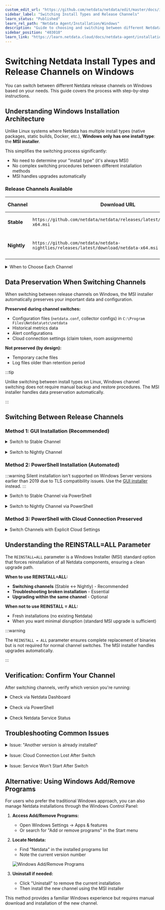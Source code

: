 ```yaml
---
custom_edit_url: "https://github.com/netdata/netdata/edit/master/docs/install/windows-release-channels.md"
sidebar_label: "Switching Install Types and Release Channels"
learn_status: "Published"
learn_rel_path: "Netdata Agent/Installation/Windows"
description: "Guide to choosing and switching between different Netdata Windows installation methods and release channels"
sidebar_position: "403010"
learn_link: "https://learn.netdata.cloud/docs/netdata-agent/installation/windows/switching-install-types-and-release-channels"
---
```


# Switching Netdata Install Types and Release Channels on Windows

You can switch between different Netdata release channels on Windows based on your needs. This guide covers the process with step-by-step instructions.

## Understanding Windows Installation Architecture

Unlike Linux systems where Netdata has multiple install types (native packages, static builds, Docker, etc.), **Windows only has one install type**: the **MSI installer**.

This simplifies the switching process significantly:

- No need to determine your "install type" (it's always MSI)
- No complex switching procedures between different installation methods
- MSI handles upgrades automatically

### Release Channels Available

| Channel     | Download URL                                                                            | Update Frequency         | Recommended For                                 |
|-------------|-----------------------------------------------------------------------------------------|--------------------------|-------------------------------------------------|
| **Stable**  | `https://github.com/netdata/netdata/releases/latest/download/netdata-x64.msi`           | Major and patch releases | Production systems, most users                  |
| **Nightly** | `https://github.com/netdata/netdata-nightlies/releases/latest/download/netdata-x64.msi` | Daily builds             | Testing, early adopters, bleeding-edge features |

<details>
<summary>When to Choose Each Channel</summary>

**Choose Stable Channel If:**

- You're running production systems
- You need predictable, well-tested releases
- You prefer less frequent updates (major releases only)
- You want maximum stability over cutting-edge features
- You have strict change management processes

**Choose Nightly Channel If:**

- You're testing new features before production deployment
- You want immediate bug fixes without waiting for releases
- You're contributing to Netdata development and need latest code
- You want to provide early feedback to the Netdata team

**Update Frequency**: Stable releases occur every few weeks to months, while Nightly builds are updated daily with every commit to the master branch.

</details>

## Data Preservation When Switching Channels

When switching between release channels on Windows, the MSI installer automatically preserves your important data and configuration.

**Preserved during channel switches:**

- Configuration files (`netdata.conf`, collector configs) in `C:\Program Files\Netdata\etc\netdata`
- Historical metrics data
- Alert configurations
- Cloud connection settings (claim token, room assignments)

**Not preserved (by design):**

- Temporary cache files
- Log files older than retention period

:::tip

Unlike switching between install types on Linux, Windows channel switching does not require manual backup and restore procedures. The MSI installer handles data preservation automatically.

:::

## Switching Between Release Channels

### Method 1: GUI Installation (Recommended)

<details>
<summary>Switch to Stable Channel</summary>

1. **Download the Stable MSI:**
    - Go to: `https://github.com/netdata/netdata/releases/latest/download/netdata-x64.msi`
    - Save the file to your Downloads folder

2. **Run the installer:**
    - Double-click the downloaded `.msi` file
    - Grant Administrator privileges when prompted
    - Follow the installation wizard

   ![Windows Installer GUI](https://raw.githubusercontent.com/netdata/docs-images/refs/heads/master/windows/release/windows-installer-gui.png)

3. **Verify the installation:**
    - The installer will automatically detect your existing installation
    - Upgrade to the Stable channel
    - Preserve your configuration and data
    - Restart the Netdata service

</details>

<br/>

<details>
<summary>Switch to Nightly Channel</summary>

1. **Download the Nightly MSI:**
    - Go to: `https://github.com/netdata/netdata-nightlies/releases/latest/download/netdata-x64.msi`
    - Save the file to your Downloads folder

2. **Run the installer:**
    - Double-click the downloaded `.msi` file
    - Grant Administrator privileges when prompted
    - Follow the installation wizard

   ![Windows Installer GUI](https://raw.githubusercontent.com/netdata/docs-images/refs/heads/master/windows/release/windows-installer-gui.png)

3. **Verify the installation:**
    - The installer will automatically detect your existing installation
    - Upgrade to the Nightly channel
    - Preserve your configuration and data
    - Restart the Netdata service

</details>

### Method 2: PowerShell Installation (Automated)

:::warning
Silent installation isn't supported on Windows Server versions earlier than 2019 due to TLS compatibility issues.
Use the [GUI installer](#method-1-gui-installation-recommended) instead.
:::

<details>
<summary>Switch to Stable Channel via PowerShell</summary>

```powershell
# Run PowerShell as Administrator
$ProgressPreference = 'SilentlyContinue'
Invoke-WebRequest https://github.com/netdata/netdata/releases/latest/download/netdata-x64.msi -OutFile "$env:TEMP\netdata-x64.msi"
msiexec /qn /i "$env:TEMP\netdata-x64.msi" REINSTALL=ALL
```

</details>

<br/>

<details>
<summary>Switch to Nightly Channel via PowerShell</summary>

```powershell
# Run PowerShell as Administrator
$ProgressPreference = 'SilentlyContinue'
Invoke-WebRequest https://github.com/netdata/netdata-nightlies/releases/latest/download/netdata-x64.msi -OutFile "$env:TEMP\netdata-x64.msi"
msiexec /qn /i "$env:TEMP\netdata-x64.msi" REINSTALL=ALL
```

</details>

### Method 3: PowerShell with Cloud Connection Preserved

<details>
<summary>Switch Channels with Explicit Cloud Settings</summary>

If you want to ensure your Netdata Cloud connection is maintained during the switch, you can provide your claim token and room IDs explicitly.

**Get your current cloud settings:**

```powershell
# Check current cloud configuration
Get-Content "C:\Program Files\Netdata\etc\netdata\cloud.d\cloud.conf"
```

Look for your `token` and `rooms` values.

**Switch to Stable with Cloud settings:**

```powershell
# Run PowerShell as Administrator
$TOKEN = "<YOUR_CLOUD_TOKEN>"      # <-- Replace with your Netdata Cloud claim token
$ROOMS = "<YOUR_ROOM_IDS>"         # <-- Replace with your comma-separated Room IDs
$ProgressPreference = 'SilentlyContinue'
Invoke-WebRequest https://github.com/netdata/netdata/releases/latest/download/netdata-x64.msi -OutFile "$env:TEMP\netdata-x64.msi"
msiexec /qn /i "$env:TEMP\netdata-x64.msi" TOKEN="$TOKEN" ROOMS="$ROOMS"
```

</details>

## Understanding the REINSTALL=ALL Parameter

The `REINSTALL=ALL` parameter is a Windows Installer (MSI) standard option that forces reinstallation of all Netdata components, ensuring a clean upgrade path.

**When to use REINSTALL=ALL:**

- **Switching channels** (Stable ↔ Nightly) - Recommended
- **Troubleshooting broken installation** - Essential
- **Upgrading within the same channel** - Optional

**When not to use REINSTALL = ALL:**

- Fresh installations (no existing Netdata)
- When you want minimal disruption (standard MSI upgrade is sufficient)

:::warning

The `REINSTALL = ALL` parameter ensures complete replacement of binaries but is not required for normal channel switches. The MSI installer handles upgrades automatically.

:::

## Verification: Confirm Your Channel

After switching channels, verify which version you're running:

<details>
<summary>Check via Netdata Dashboard</summary>

1. Open your browser to `http: //localhost:19999`
2. Click the **Netdata logo** in the top-left corner
3. Look for the version number:

- **Stable**: `v2.1.0` (clean version number)
- **Nightly**: `v2.1.0-123-nightly` (includes commit hash)

</details>

<br/>

<details>
<summary>Check via PowerShell</summary>

```powershell
# Get installed Netdata version
Get-ItemProperty "HKLM:\Software\Microsoft\Windows\CurrentVersion\Uninstall\*" |
        Where-Object {
            $_.DisplayName -like "*Netdata*"
        } |
        Select-Object DisplayName, DisplayVersion, Publisher
```

**Example output:**

```
DisplayName    : Netdata
DisplayVersion : 2.1.0
Publisher      : Netdata Inc.
```

</details>

<br/>

<details>
<summary>Check Netdata Service Status</summary>

You can also verify the Netdata service is running through the Windows Services manager:

![Windows Services - Netdata](https://raw.githubusercontent.com/netdata/docs-images/refs/heads/master/windows/release/windows-services-netdata.png)

Or check via PowerShell:

```powershell
# Check Netdata service status
Get-Service netdata | Select-Object Name, Status, DisplayName

# Check service executable path
Get-WmiObject win32_service | Where-Object { $_.Name -eq 'netdata' } | Select-Object PathName
```

</details>

## Troubleshooting Common Issues

<details>
<summary>Issue: "Another version is already installed"</summary>

**Symptoms**: MSI installer shows error about existing installation

**Solution 1**: Use the `REINSTALL=ALL` parameter explicitly:

```powershell
msiexec /qn /i netdata-x64.msi REINSTALL=ALL
```

**Solution 2**: Uninstall first via Windows Add/Remove Programs, then reinstall:

![Windows Add/Remove Programs](https://raw.githubusercontent.com/netdata/docs-images/refs/heads/master/windows/release/windows-add-remove-programs.png)

Or uninstall via PowerShell:

```powershell
# Uninstall existing installation
msiexec /qn /x netdata-x64.msi

# Wait for uninstall to complete
Start-Sleep -Seconds 10

# Reinstall with new channel
msiexec /qn /i netdata-x64.msi TOKEN="<YOUR_TOKEN>" ROOMS="<YOUR_ROOMS>"
```

</details>

<br/>

<details>
<summary>Issue: Cloud Connection Lost After Switch</summary>

**Symptoms**: After switching channels, node doesn't appear in Netdata Cloud

**Solution**: Reclaim the node:

```powershell
# Stop Netdata service
Stop-Service netdata

# Remove old cloud configuration
Remove-Item "C:\Program Files\Netdata\var\lib\netdata\cloud.d\*" -Force

# Reinstall with claim token
msiexec /qn /i netdata-x64.msi TOKEN="<YOUR_TOKEN>" ROOMS="<YOUR_ROOMS>" REINSTALL=ALL

# Start service
Start-Service netdata
```

You can also verify the service status in Windows Services:

![Windows Services - Netdata](https://raw.githubusercontent.com/netdata/docs-images/refs/heads/master/windows/release/windows-services-netdata.png)

</details>

<br/>

<details>
<summary>Issue: Service Won't Start After Switch</summary>

**Symptoms**: Netdata service fails to start after channel switch

**Solution**: Check service status and perform clean reinstall:

```powershell
# Check service status
Get-Service netdata

# Check Windows Event Log for errors
Get-EventLog -LogName Application -Source Netdata -Newest 20

# Perform clean reinstall
msiexec /qn /x netdata-x64.msi
Remove-Item "C:\Program Files\Netdata" -Recurse -Force -ErrorAction SilentlyContinue
Remove-Item "$env:PROGRAMDATA\Netdata" -Recurse -Force -ErrorAction SilentlyContinue
msiexec /qn /i netdata-x64.msi TOKEN="<YOUR_TOKEN>" ROOMS="<YOUR_ROOMS>"
```

If the service still won't start, check the Windows Services manager to ensure the Netdata service is present and configured correctly:

![Windows Services - Netdata](https://raw.githubusercontent.com/netdata/docs-images/refs/heads/master/windows/release/windows-services-netdata.png)

</details>

## Alternative: Using Windows Add/Remove Programs

For users who prefer the traditional Windows approach, you can also manage Netdata installations through the Windows Control Panel:

1. **Access Add/Remove Programs:**
    - Open Windows Settings → Apps & features
    - Or search for "Add or remove programs" in the Start menu

2. **Locate Netdata:**
    - Find "Netdata" in the installed programs list
    - Note the current version number

   ![Windows Add/Remove Programs](https://raw.githubusercontent.com/netdata/docs-images/refs/heads/master/windows/release/windows-add-remove-programs.png)

3. **Uninstall if needed:**
    - Click "Uninstall" to remove the current installation
    - Then install the new channel using the MSI installer

This method provides a familiar Windows experience but requires manual download and installation of the new channel.
